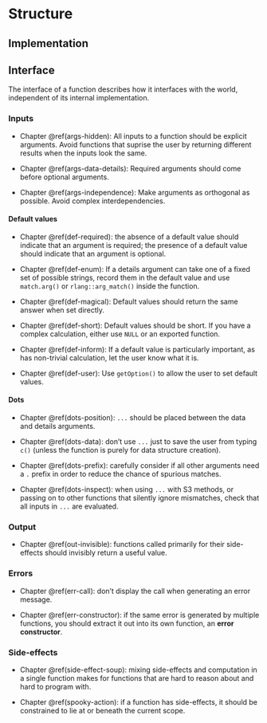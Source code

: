 # Structure

## Implementation

## Interface

The interface of a function describes how it interfaces with the world, independent of its internal implementation. 

### Inputs

* Chapter \@ref(args-hidden): All inputs to a function should be explicit 
  arguments. Avoid functions that suprise the user by returning different 
  results when the inputs look the same.

* Chapter \@ref(args-data-details): Required arguments should come before
  optional arguments.

* Chapter \@ref(args-independence): Make arguments as orthogonal as possible. 
  Avoid complex interdependencies.

#### Default values

* Chapter \@ref(def-required): the absence of a default value should indicate
  that an argument is required; the presence of a default value should indicate
  that an argument is optional.

* Chapter \@ref(def-enum): If a details argument can take one of a fixed set 
  of possible strings, record them in the default value and use `match.arg()`
  or `rlang::arg_match()` inside the function.
  
* Chapter \@ref(def-magical): Default values should return the same 
  answer when set directly.

* Chapter \@ref(def-short): Default values should be short. If
  you have a complex calculation, either use `NULL` or an exported function.

* Chapter \@ref(def-inform): If a default value is particularly important,
  as has non-trivial calculation, let the user know what it is.

* Chapter \@ref(def-user): Use `getOption()` to allow the user to 
  set default values.

#### Dots

* Chapter \@ref(dots-position): `...` should be placed between the data and 
  details arguments.

* Chapter \@ref(dots-data): don't use `...` just to save the user from typing 
  `c()` (unless the function is purely for data structure creation).

* Chapter \@ref(dots-prefix): carefully consider if all other arguments need a 
  `.` prefix in order to reduce the chance of spurious matches.

* Chapter \@ref(dots-inspect): when using `...` with S3 methods, or passing on 
  to other functions that silently ignore mismatches, check that all inputs in 
  `...` are evaluated.

### Output

* Chapter \@ref(out-invisible): functions called primarily for their 
  side-effects should invisibly return a useful value.


### Errors

* Chapter \@ref(err-call): don't display the call when generating an error
  message.

* Chapter \@ref(err-constructor): if the same error is generated by multiple 
  functions, you should extract it out into its own function, an 
  __error constructor__.

### Side-effects

* Chapter \@ref(side-effect-soup): mixing side-effects and computation in a
  single function makes for functions that are hard to reason about and hard
  to program with.
  
* Chapter \@ref(spooky-action): if a function has side-effects, it should be
  constrained to lie at or beneath the current scope.

